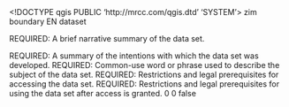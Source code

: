 <!DOCTYPE qgis PUBLIC 'http://mrcc.com/qgis.dtd' 'SYSTEM'>
<qgis version="3.22.14-Bia?owie?a">
  <identifier>zim boundary</identifier>
  <parentidentifier></parentidentifier>
  <language>EN</language>
  <type>dataset</type>
  <title>zim boundary</title>
  <abstract>REQUIRED: A brief narrative summary of the data set.

REQUIRED: A summary of the intentions with which the data set was developed.</abstract>
  <keywords vocabulary="gmd:topicCategory">
    <keyword>REQUIRED: Common-use word or phrase used to describe the subject of the data set.</keyword>
  </keywords>
  <links>
    <link format="" description="" size="" name="Shapefile" type="Local Area Network" mimeType="" url="file://\\DABANE19-PC\D\Dabane GIS work\Zimbabwe Data\Zim Data\zim boundary.shp"/>
  </links>
  <fees></fees>
  <constraints type="Access">REQUIRED: Restrictions and legal prerequisites for accessing the data set.</constraints>
  <rights>REQUIRED: Restrictions and legal prerequisites for using the data set after access is granted.</rights>
  <encoding></encoding>
  <crs>
    <spatialrefsys>
      <wkt></wkt>
      <proj4></proj4>
      <srsid>0</srsid>
      <srid>0</srid>
      <authid></authid>
      <description></description>
      <projectionacronym></projectionacronym>
      <ellipsoidacronym></ellipsoidacronym>
      <geographicflag>false</geographicflag>
    </spatialrefsys>
  </crs>
  <extent>
    <spatial minz="0" miny="-22.4155559999999987" minx="25.23666800000000165" maxy="-15.61611199999999933" maxx="33.07305499999999654" crs="EPSG:4326" maxz="0" dimensions="2"/>
  </extent>
</qgis>
